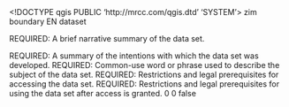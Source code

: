 <!DOCTYPE qgis PUBLIC 'http://mrcc.com/qgis.dtd' 'SYSTEM'>
<qgis version="3.22.14-Bia?owie?a">
  <identifier>zim boundary</identifier>
  <parentidentifier></parentidentifier>
  <language>EN</language>
  <type>dataset</type>
  <title>zim boundary</title>
  <abstract>REQUIRED: A brief narrative summary of the data set.

REQUIRED: A summary of the intentions with which the data set was developed.</abstract>
  <keywords vocabulary="gmd:topicCategory">
    <keyword>REQUIRED: Common-use word or phrase used to describe the subject of the data set.</keyword>
  </keywords>
  <links>
    <link format="" description="" size="" name="Shapefile" type="Local Area Network" mimeType="" url="file://\\DABANE19-PC\D\Dabane GIS work\Zimbabwe Data\Zim Data\zim boundary.shp"/>
  </links>
  <fees></fees>
  <constraints type="Access">REQUIRED: Restrictions and legal prerequisites for accessing the data set.</constraints>
  <rights>REQUIRED: Restrictions and legal prerequisites for using the data set after access is granted.</rights>
  <encoding></encoding>
  <crs>
    <spatialrefsys>
      <wkt></wkt>
      <proj4></proj4>
      <srsid>0</srsid>
      <srid>0</srid>
      <authid></authid>
      <description></description>
      <projectionacronym></projectionacronym>
      <ellipsoidacronym></ellipsoidacronym>
      <geographicflag>false</geographicflag>
    </spatialrefsys>
  </crs>
  <extent>
    <spatial minz="0" miny="-22.4155559999999987" minx="25.23666800000000165" maxy="-15.61611199999999933" maxx="33.07305499999999654" crs="EPSG:4326" maxz="0" dimensions="2"/>
  </extent>
</qgis>
